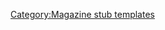 {{asbox
| image     = Book Hexagonal Icon.svg
| pix       = 25
| subject   = 科學和技術相關雜誌 
| qualifier = 
| category  = 科學和技術雜誌小作品
| tempsort  = 
| name      = Template:Sci-mag-stub
}}<noinclude>
[[Category:Magazine stub templates]]
</noinclude>